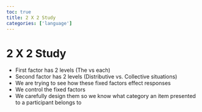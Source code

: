```yaml
---
toc: true
title: 2 X 2 Study
categories: ['language']
---
```


# 2 X 2 Study
- First factor has 2 levels (The vs each)
- Second factor has 2 levels (Distributive vs. Collective situations)
- We are trying to see how these fixed factors effect responses
- We control the fixed factors
- We carefully design them so we know what category an item presented to a participant belongs to



